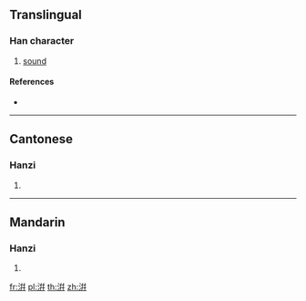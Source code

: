 {{also|泙}}
==Translingual==

===Han character===
{{Han char|rn=85|rad=水|as=06|sn=9|four=38141|canj=ETT}}

# [[sound]]

====References====
* {{Han ref|kx=0622.110|dkj=17415|dj=1018.090|hdz=31616.010|uh=6D34|ud=27956|bh=CF6E|bd=53102}}

----

==Cantonese==

===Hanzi===
{{yue-hanzi|jyut=|y=ping4}}

# {{defn|lang=yue|sort=水06}}

----

==Mandarin==

===Hanzi===
{{cmn-hanzi|pin=[[píng]] ([[ping2]]), [[xuàn]] ([[xuan4]])|wg=p'ing<sup>2</sup>, hsüan<sup>4</sup>}}

# {{defn|lang=cmn|sort=水06}}

[[fr:洴]]
[[pl:洴]]
[[th:洴]]
[[zh:洴]]